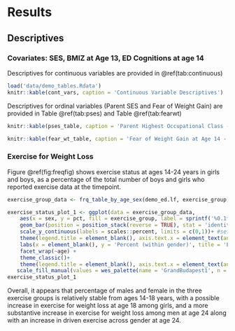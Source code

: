 
# Results

## Descriptives

### Covariates: SES, BMIZ at Age 13, ED Cognitions at age 14

Descriptives for continuous variables are provided in \@ref(tab:continuous)

```r
load('data/demo_tables.Rdata')
knitr::kable(cont_vars, caption = 'Continuous Variable Descriptives')
```

Descriptives for ordinal variables (Parent SES and Fear of Weight Gain) are provided in Table \@ref(tab:pses) and Table \@ref(tab:fearwt)

```r
knitr::kable(pses_table, caption = 'Parent Highest Occupational Class - Responses Frequencies')
```
```r
knitr::kable(fear_wt_table, caption = 'Fear of Weight Gain at Age 14 - Responses Frequencies')
```





### Exercise for Weight Loss

Figure \@ref(fig:freqfig) shows exercise status at ages 14-24 years in girls and boys, as a percentage of the total number of boys and girls who reported exercise data at the timepoint.

```r
exercise_group_data <- frq_table_by_age_sex(demo_ed.lf, exercise_group)

exercise_status_plot_1 <- ggplot(data = exercise_group_data, 
    aes(x = sex, y = pct, fill = exercise_group, label = sprintf('%0.1f%%', pct*100))) + #set the aesthetic features, including the labels at one decimal place
    geom_bar(position = position_stack(reverse = TRUE), stat = 'identity') + #add column graph, with male and female separated
    scale_y_continuous(labels = scales::percent, limits = c(0,1))+ #set the lower and upper limits of the y axis ( 0-100 percent); 
    theme(legend.title = element_blank(), axis.text.x = element_text(angle = 45, vjust = 1, hjust = 1), text = element_text(size = 15))+ #make legend text a bit bigger
    labs(x = element_blank(), y = 'Percent (within gender)', title = 'Exercise Groups Across Age') +
    facet_wrap(~age) + 
    theme_classic()+
    theme(legend.title = element_blank(), axis.text.x = element_text(angle = 45, vjust = 1, hjust = 1), text = element_text(size = 15)) + #make legend text a bit bigger 
   scale_fill_manual(values = wes_palette(name = 'GrandBudapest1', n = 3 ))
exercise_status_plot_1
```

Overall, it appears that percentage of males and female in the three exercise groups is relatively stable from ages 14-18 years, with a possible increase in exercise for weight loss at age 18 among girls, and a more substantive increase in exercise for weight loss among men at age 24 along with an increase in driven exercise across gender at age 24.


